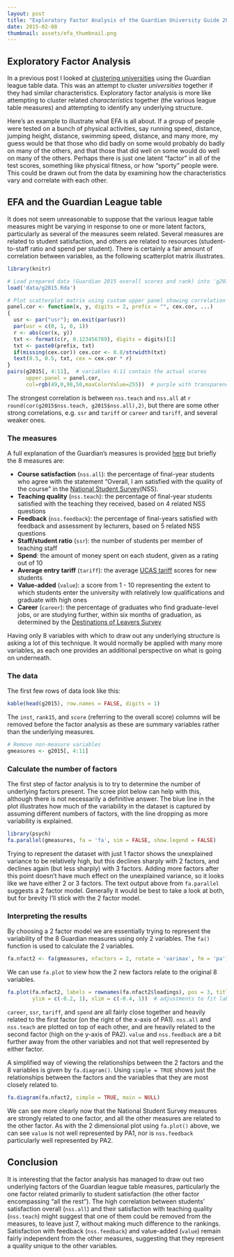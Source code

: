 ```yaml
---
layout: post
title: "Exploratory Factor Analysis of the Guardian University Guide 2015"
date: 2015-02-08
thumbnail: assets/efa_thumbnail.png
---
```


Exploratory Factor Analysis
---------------------------
In a previous post I looked at [clustering universities]({%post_url 2014-09-14-clustering-universities-with-guardian-2015-part-1 %}) using the Guardian league table data. This was an attempt to cluster *universities* together if they had similar characteristics. Exploratory factor analysis is more like attempting to cluster related *characteristics* together (the various league table measures) and attempting to identify any underlying structure.

Here's an example to illustrate what EFA is all about. If a group of people were tested on a bunch of physical activities, say running speed, distance, jumping height, distance, swimming speed, distance, and many more, my guess would be that those who did badly on some would probably do badly on many of the others, and that those that did well on some would do well on many of the others. Perhaps there is just one latent "factor" in all of the test scores, something like physical fitness, or how "sporty" people were. This could be drawn out from the data by examining how the characteristics vary and correlate with each other.

EFA and the Guardian League table
---------------------------------
It does not seem unreasonable to suppose that the various league table measures might be varying in response to one or more latent factors, particularly as several of the measures seem related. Several measures are related to student satisfaction, and others are related to resources (student-to-staff ratio and spend per student). There is certainly a fair amount of correlation between variables, as the following scatterplot matrix illustrates.

```r
library(knitr)

# Load prepared data (Guardian 2015 overall scores and rank) into 'g2015'
load('data/g2015.Rda')

# Plot scatterplot matrix using custom upper panel showing correlation
panel.cor <- function(x, y, digits = 2, prefix = "", cex.cor, ...)
{
  usr <- par("usr"); on.exit(par(usr))
  par(usr = c(0, 1, 0, 1))
  r <- abs(cor(x, y))
  txt <- format(c(r, 0.123456789), digits = digits)[1]
  txt <- paste0(prefix, txt)
  if(missing(cex.cor)) cex.cor <- 0.8/strwidth(txt)
  text(0.5, 0.5, txt, cex = cex.cor * r)
}
pairs(g2015[, 4:11],  # variables 4:11 contain the actual scores
      upper.panel = panel.cor, 
      col=rgb(49,0,98,50,maxColorValue=255))  # purple with transparency
```

The strongest correlation is between `nss.teach` and `nss.all` at `r round(cor(g2015$nss.teach, g2015$nss.all),2)`, but there are some other strong correlations, e.g. `ssr` and `tariff` or `career` and `tariff`, and several weaker ones.

### The measures
A full explanation of the Guardian's measures is provided [here](http://www.theguardian.com/education/2014/jun/03/how-to-use-guardian-university-guide) but briefly the 8 measures are:

- **Course satisfaction** (`nss.all`): the percentage of final-year students who agree with the statement "Overall, I am satisfied with the quality of the course" in the [National Student Survey](http://www.thestudentsurvey.com)(NSS).
- **Teaching quality** (`nss.teach`): the percentage of final-year students satisfied with the teaching they received, based on 4 related NSS questions
- **Feedback** (`nss.feedback`): the percentage of final-years satisfied with feedback and assessment by lecturers, based on 5 related NSS questions
- **Staff/student ratio** (`ssr`): the number of students per member of teaching staff
- **Spend**: the amount of money spent on each student, given as a rating out of 10
- **Average entry tariff** (`tariff`): the average [UCAS tariff](http://www.ucas.com/how-it-all-works/explore-your-options/entry-requirements/ucas-tariff) scores for new students
- **Value-added** (`value`): a score from 1 - 10 representing the extent to which students enter the university with relatively low qualifications and graduate with high ones
- **Career** (`career`): the percentage of graduates who find graduate-level jobs, or are studying further, within six months of graduation, as determined by the [Destinations of Leavers Survey](https://www.hesa.ac.uk/index.php?option=com_content&view=article&id=1899&Itemid=634)

Having only 8 variables with which to draw out any underlying structure is asking a lot of this technique. It would normally be applied with many more variables, as each one provides an additional perspective on what is going on underneath.

### The data

The first few rows of data look like this:

```r
kable(head(g2015), row.names = FALSE, digits = 1)
```

The `inst`, `rank15`, and `score` (referring to the overall score) columns will be removed before the factor analysis as these are summary variables rather than the underlying measures.


```r
# Remove non-measure variables
gmeasures <- g2015[, 4:11]
```

### Calculate the number of factors
The first step of factor analysis is to try to determine the number of underlying factors present. The scree plot below can help with this, although there is not necessarily a definitive answer. The blue line in the plot illustrates how much of the variability in the dataset is captured by assuming different numbers of factors, with the line dropping as more variability is explained.

```r
library(psych)
fa.parallel(gmeasures, fa = 'fa', sim = FALSE, show.legend = FALSE)
```

Trying to represent the dataset with just 1 factor shows the unexplained variance to be relatively high, but this declines sharply with 2 factors, and declines again (but less sharply) with 3 factors. Adding more factors after this point doesn't have much effect on the unexplained variance, so it looks like we have either 2 or 3 factors. The text output above from `fa.parallel` suggests a 2 factor model. Generally it would be best to take a look at both, but for brevity I'll stick with the 2 factor model.

### Interpreting the results
By choosing a 2 factor model we are essentially trying to represent the variability of the 8 Guardian measures using only 2 variables. The `fa()` function is used to calculate the 2 variables.

```r
fa.nfact2 <- fa(gmeasures, nfactors = 2, rotate = 'varimax', fm = 'pa')
```

We can use `fa.plot` to view how the 2 new factors relate to the original 8 variables.

```r
fa.plot(fa.nfact2, labels = rownames(fa.nfact2$loadings), pos = 3, title = NULL,
        ylim = c(-0.2, 1), xlim = c(-0.4, 1))  # adjustments to fit labels
```

`career`, `ssr`, `tariff`, and `spend` are all fairly close together and heavily related to the first factor (on the right of the x-axis of PA1). `nss.all` and `nss.teach` are plotted on top of each other, and are heavily related to the second factor (high on the y-axis of PA2). `value` and `nss.feedback` are a bit further away from the other variables and not that well represented by either factor.

A simplified way of viewing the relationships between the 2 factors and the 8 variables is given by `fa.diagram()`. Using `simple = TRUE` shows just the relationships between the factors and the variables that they are most closely related to.

```r
fa.diagram(fa.nfact2, simple = TRUE, main = NULL)
```

We can see more clearly now that the National Student Survey measures are strongly related to one factor, and all the other measures are related to the other factor. As with the 2 dimensional plot using `fa.plot()` above, we can see `value` is not well represented by PA1, nor is `nss.feedback` particularly well represented by PA2.

Conclusion
----------
It is interesting that the factor analysis has managed to draw out two underlying factors of the Guardian league table measures, particularly the one factor related primarily to student satisfaction (the other factor encompassing "all the rest"). The high correlation between students' satisfaction overall (`nss.all`) and their satisfaction with teaching quality (`nss.teach`) might suggest that one of them could be removed from the measures, to leave just 7, without making much difference to the rankings. Satisfaction with feedback (`nss.feedback`) and value-added (`value`) remain fairly independent from the other measures, suggesting that they represent a quality unique to the other variables.
